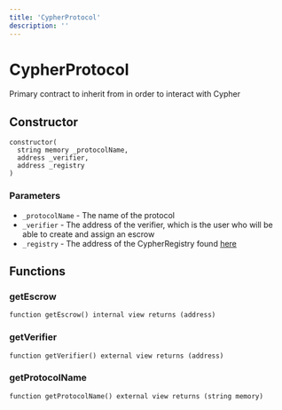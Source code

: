 ```yaml
---
title: 'CypherProtocol'
description: ''
---
```


# CypherProtocol

Primary contract to inherit from in order to interact with Cypher

## Constructor

```solidity
constructor(
  string memory _protocolName,
  address _verifier,
  address _registry
)
```

### Parameters

- `_protocolName` - The name of the protocol
- `_verifier` - The address of the verifier, which is the user who will be able to create and assign an escrow
- `_registry` - The address of the CypherRegistry found [here](/contracts/deployment-addresses)

## Functions

### getEscrow

```solidity
function getEscrow() internal view returns (address)
```

### getVerifier

```solidity
function getVerifier() external view returns (address)
```

### getProtocolName

```solidity
function getProtocolName() external view returns (string memory)
```
